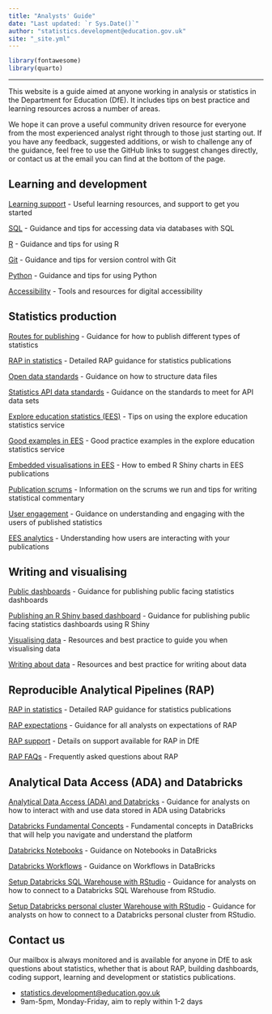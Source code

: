 ```yaml
---
title: "Analysts' Guide"
date: "Last updated: `r Sys.Date()`"
author: "statistics.development@education.gov.uk"
site: "_site.yml"
---
```


```r
library(fontawesome)
library(quarto)

```

---

This website is a guide aimed at anyone working in analysis or statistics in the Department for Education (DfE). It includes tips on best practice and learning resources across a number of areas.

We hope it can prove a useful community driven resource for everyone from the most experienced analyst right through to those just starting out. If you have any feedback, suggested additions, or wish to challenge any of the guidance, feel free to use the GitHub links to suggest changes directly, or contact us at the email you can find at the bottom of the page.


## Learning and development

[Learning support](learning-development/learning-support.html)
- Useful learning resources, and support to get you started

[SQL](learning-development/sql.html)
- Guidance and tips for accessing data via databases with SQL

[R](learning-development/r.html)
- Guidance and tips for using R

[Git](learning-development/git.html)
- Guidance and tips for version control with Git

[Python](learning-development/python.html)
- Guidance and tips for using Python

[Accessibility](learning-development/accessibility.html)
- Tools and resources for digital accessibility

## Statistics production

[Routes for publishing](statistics-production/pub.html)
- Guidance for how to publish different types of statistics

[RAP in statistics](RAP/rap-statistics.html)
- Detailed RAP guidance for statistics publications

[Open data standards](statistics-production/ud.html)
- Guidance on how to structure data files

[Statistics API data standards](statistics-production/api-data-standards.html)
- Guidance on the standards to meet for API data sets

[Explore education statistics (EES)](statistics-production/ees.html)
- Tips on using the explore education statistics service

[Good examples in EES](statistics-production/examples.html)
- Good practice examples in the explore education statistics service

[Embedded visualisations in EES](statistics-production/embedded-charts.html)
- How to embed R Shiny charts in EES publications

[Publication scrums](statistics-production/scrums.html)
- Information on the scrums we run and tips for writing statistical commentary

[User engagement](statistics-production/user-eng.html)
- Guidance on understanding and engaging with the users of published statistics

[EES analytics](statistics-production/user-analytics.html)
- Understanding how users are interacting with your publications

## Writing and visualising

[Public dashboards](writing-visualising/dashboards.html)
- Guidance for publishing public facing statistics dashboards

[Publishing an R Shiny based dashboard](writing-visualising/dashboards_rshiny.html)
- Guidance for publishing public facing statistics dashboards using R Shiny

[Visualising data](writing-visualising/visualising.html)
- Resources and best practice to guide you when visualising data

[Writing about data](writing-visualising/writing.html)
- Resources and best practice for writing about data

## Reproducible Analytical Pipelines (RAP)

[RAP in statistics](RAP/rap-statistics.html)
- Detailed RAP guidance for statistics publications

[RAP expectations](RAP/rap-expectations.html)
- Guidance for all analysts on expectations of RAP

[RAP support](RAP/rap-managers.html)
- Details on support available for RAP in DfE

[RAP FAQs](RAP/rap-faq.html)
- Frequently asked questions about RAP

## Analytical Data Access (ADA) and Databricks

[Analytical Data Access (ADA) and Databricks](ADA/ada.html)
- Guidance for analysts on how to interact with and use data stored in ADA using Databricks

[Databricks Fundamental Concepts](ADA/databricks_fundamentals.qmd)
- Fundamental concepts in DataBricks that will help  you navigate and understand the platform

[Databricks Notebooks](ADA/databricks_notebooks.qmd)
- Guidance on Notebooks in DataBricks

[Databricks Workflows](ADA/databricks_workflows.qmd)
- Guidance on Workflows in DataBricks

[Setup Databricks SQL Warehouse with RStudio](ADA/databricks_rstudio_sql_warehouse.html)
- Guidance for analysts on how to connect to a Databricks SQL Warehouse from RStudio.

[Setup Databricks personal cluster Warehouse with RStudio](ADA/databricks_rstudio_personal_cluster.html)
- Guidance for analysts on how to connect to a Databricks personal cluster from RStudio.


## Contact us

Our mailbox is always monitored and is available for anyone in DfE to ask questions about statistics, whether that is about RAP, building dashboards, coding support, learning and development or statistics publications.

- [statistics.development@education.gov.uk](mailto:statistics.development@education.gov.uk)
- 9am-5pm, Monday-Friday, aim to reply within 1-2 days